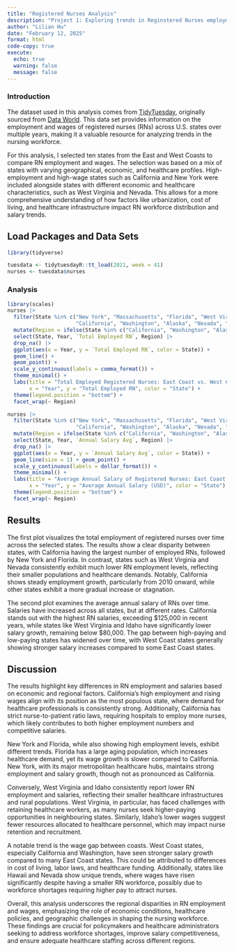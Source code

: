 ```yaml
---
title: "Registered Nurses Analysis"
description: "Project 1: Exploring trends in Reginstered Nurses employment in the US using TidyTuesday data."
author: "Lilian Hu"
date: "February 12, 2025"
format: html
code-copy: true
execute:
  echo: true
  warning: false
  message: false
---
```


### Introduction

The dataset used in this analysis comes from [TidyTuesday](https://github.com/rfordatascience/tidytuesday/blob/main/data/2021/2021-10-05/readme.md), originally sourced from [Data World](https://data.world/zendoll27/registered-nursing-labor-stats-1998-2020).\ This data set provides information on the employment and wages of registered nurses (RNs) across U.S. states over multiple years, making it a valuable resource for analyzing trends in the nursing workforce.

For this analysis, I selected ten states from the East and West Coasts to compare RN employment and wages. The selection was based on a mix of states with varying geographical, economic, and healthcare profiles. High-employment and high-wage states such as California and New York were included alongside states with different economic and healthcare characteristics, such as West Virginia and Nevada. This allows for a more comprehensive understanding of how factors like urbanization, cost of living, and healthcare infrastructure impact RN workforce distribution and salary trends.

## Load Packages and Data Sets

```r
library(tidyverse)

tuesdata <- tidytuesdayR::tt_load(2021, week = 41)
nurses <- tuesdata$nurses
```

### Analysis

```r
library(scales)
nurses |> 
  filter(State %in% c("New York", "Massachusetts", "Florida", "West Virginia", "Maryland",
                      "California", "Washington", "Alaska", "Nevada", "Oregon")) |> 
  mutate(Region = ifelse(State %in% c("California", "Washington", "Alaska", "Nevada", "Oregon"), "West Coast", "East Coast")) |> 
  select(State, Year, `Total Employed RN`, Region) |> 
  drop_na() |> 
  ggplot(aes(x = Year, y = `Total Employed RN`, color = State)) +
  geom_line() + 
  geom_point() +
  scale_y_continuous(labels = comma_format()) +
  theme_minimal() +
  labs(title = "Total Employed Registered Nurses: East Coast vs. West Coast",
       x = "Year", y = "Total Employed RN", color = "State") +
  theme(legend.position = "bottom") +
  facet_wrap(~ Region)


```

```r
nurses |> 
  filter(State %in% c("New York", "Massachusetts", "Florida", "West Virginia", "Maryland",
                      "California", "Washington", "Alaska", "Nevada", "Oregon")) |> 
  mutate(Region = ifelse(State %in% c("California", "Washington", "Alaska", "Nevada", "Oregon"), "West Coast", "East Coast")) |> 
  select(State, Year, `Annual Salary Avg`, Region) |> 
  drop_na() |> 
  ggplot(aes(x = Year, y = `Annual Salary Avg`, color = State)) +
  geom_line(size = 1) + geom_point() +
  scale_y_continuous(labels = dollar_format()) + 
  theme_minimal() +
  labs(title = "Average Annual Salary of Registered Nurses: East Coast vs. West Coast",
       x = "Year", y = "Average Annual Salary (USD)", color = "State") +
  theme(legend.position = "bottom") +
  facet_wrap(~ Region)

```

## Results

The first plot visualizes the total employment of registered nurses over time across the selected states. The results show a clear disparity between states, with California having the largest number of employed RNs, followed by New York and Florida. In contrast, states such as West Virginia and Nevada consistently exhibit much lower RN employment levels, reflecting their smaller populations and healthcare demands. Notably, California shows steady employment growth, particularly from 2010 onward, while other states exhibit a more gradual increase or stagnation.

The second plot examines the average annual salary of RNs over time. Salaries have increased across all states, but at different rates. California stands out with the highest RN salaries, exceeding \$125,000 in recent years, while states like West Virginia and Idaho have significantly lower salary growth, remaining below \$80,000. The gap between high-paying and low-paying states has widened over time, with West Coast states generally showing stronger salary increases compared to some East Coast states.

## Discussion

The results highlight key differences in RN employment and salaries based on economic and regional factors. California's high employment and rising wages align with its position as the most populous state, where demand for healthcare professionals is consistently strong. Additionally, California has strict nurse-to-patient ratio laws, requiring hospitals to employ more nurses, which likely contributes to both higher employment numbers and competitive salaries.

New York and Florida, while also showing high employment levels, exhibit different trends. Florida has a large aging population, which increases healthcare demand, yet its wage growth is slower compared to California. New York, with its major metropolitan healthcare hubs, maintains strong employment and salary growth, though not as pronounced as California.

Conversely, West Virginia and Idaho consistently report lower RN employment and salaries, reflecting their smaller healthcare infrastructures and rural populations. West Virginia, in particular, has faced challenges with retaining healthcare workers, as many nurses seek higher-paying opportunities in neighbouring states. Similarly, Idaho's lower wages suggest fewer resources allocated to healthcare personnel, which may impact nurse retention and recruitment.

A notable trend is the wage gap between coasts. West Coast states, especially California and Washington, have seen stronger salary growth compared to many East Coast states. This could be attributed to differences in cost of living, labor laws, and healthcare funding. Additionally, states like Hawaii and Nevada show unique trends, where wages have risen significantly despite having a smaller RN workforce, possibly due to workforce shortages requiring higher pay to attract nurses.

Overall, this analysis underscores the regional disparities in RN employment and wages, emphasizing the role of economic conditions, healthcare policies, and geographic challenges in shaping the nursing workforce. These findings are crucial for policymakers and healthcare administrators seeking to address workforce shortages, improve salary competitiveness, and ensure adequate healthcare staffing across different regions.
